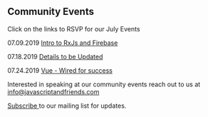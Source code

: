
<Card>

## Community Events

Click on the links to RSVP for our July Events

<Text my={20}>07.09.2019 <a href="https://www.eventbrite.com/e/intro-to-rxjs-and-firebase-tickets-64553341783" target="_blank" rel="noopener noreferrer">Intro to RxJs and Firebase</a></Text>

<Text my={20}>07.18.2019 <a href="" target="_blank" rel="noopener noreferrer">Details to be Updated</a></Text>

<Text my={20}>07.24.2019 <a href="https://www.meetup.com/Vue-Columbus/events/jgbfwqyzkbgc/" target="_blank" rel="noopener noreferrer">Vue - Wired for success</a></Text>



Interested in speaking at our community events reach out to us 
at <a href="mailto:info@javascriptandfriends.com">info@javascriptandfriends.com</a>

<a href="http://eepurl.com/gubqeb" target="_blank">Subscribe </a>to our mailing list for updates. 


</Card>
